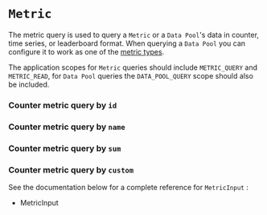 
<Meta title="Getting started/Metric" /> 

# `Metric`
The metric query is used to query a `Metric` or a `Data Pool`'s data in counter, time series, or leaderboard format. When querying a `Data Pool` 
you can configure it to work as one of the [metric types](https://www.propeldata.com/docs/metrics#type). 

The application scopes for `Metric` queries should include `METRIC_QUERY` and `METRIC_READ`, for `Data Pool` queries the `DATA_POOL_QUERY` scope should also be included.  

### Counter metric query by `id`

<SourceCode of={CounterMetricQueryStories.CounterMetricQueryById} shown />

### Counter metric query by `name`

<SourceCode of={CounterMetricQueryStories.CounterMetricQueryByName} shown />

### Counter metric query by `sum`

<SourceCode of={CounterMetricQueryStories.CounterMetricQueryBySum} shown />

### Counter metric query by `custom`

<SourceCode of={CounterMetricQueryStories.CounterMetricQueryByCustom} shown />

See the documentation below for a complete reference for `MetricInput` :

- <LinkTo kind="API/MetricInput" story="overview">
    MetricInput
  </LinkTo>